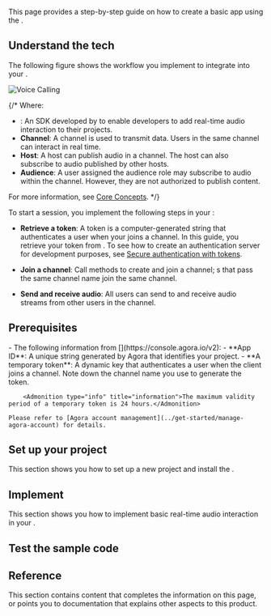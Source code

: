 
This page provides a step-by-step guide on how to create a basic <Vpd k="NAME"/> app using the <Vg k="COMPANY"/> <Vpd k="SDK"/>.

## Understand the tech

The following figure shows the workflow you implement to integrate <Vpd k="NAME" /> into your <Vpl k="CLIENT" />.

![Voice Calling](/images/voice-sdk/get-started-sdk-voice.svg)

{/*
Where: 

- **<Vg k="ASDK"/>**: An SDK developed by <Vg k="COMPANY"/> to enable developers to add real-time audio interaction to their projects.
- **Channel**: A channel is used to transmit data. Users in the same channel can interact in real time.
- **Host**: A host can publish audio in a channel. The host can also subscribe to audio published by other hosts.
- **Audience**: A user assigned the audience role may subscribe to audio within the channel. However, they are not authorized to publish content.

For more information, see [Core Concepts](../overview/core-concepts).
*/}

To start a session, you implement the following steps in your <Vpl k="CLIENT" />:

- **Retrieve a token**: A token is a computer-generated string that authenticates a user when your <Vpl k="CLIENT" /> joins a channel. In this guide, you retrieve your token from <Vg k="CONSOLE" />. To see how to create an authentication server for development purposes, see [Secure authentication with tokens](../get-started/authentication-workflow). 

- **Join a channel**: Call methods to create and join a channel; <Vpl k="CLIENT" />s that pass the same channel name join the same channel.

- **Send and receive audio**: All users can send to and receive audio streams from other users in the channel.

## Prerequisites
<Prerequisites />
- The following information from [<Vg k="CONSOLE"/>](https://console.agora.io/v2):
    - **App ID**: A unique string generated by Agora that identifies your project.
    - **A temporary token**: A dynamic key that authenticates a user when the client joins a channel. Note down the channel name you use to generate the token.
        
        <Admonition type="info" title="information">The maximum validity period of a temporary token is 24 hours.</Admonition>
    
    Please refer to [Agora account management](../get-started/manage-agora-account) for details.

## Set up your project
This section shows you how to set up a new <Vpl k="NAME"/> project and install the <Vg k="COMPANY" /> <Vpd k="SDK" />.

<ProjectSetup />

## Implement <Vpd k="NAME" />
This section shows you how to implement basic real-time audio interaction in your <Vpl k="CLIENT"/>.
 
<ProjectImplement/>


## Test the sample code
<ProjectTest/>

## Reference

This section contains content that completes the information on this page, or points you to documentation that explains other aspects to this product.

<Reference/>

